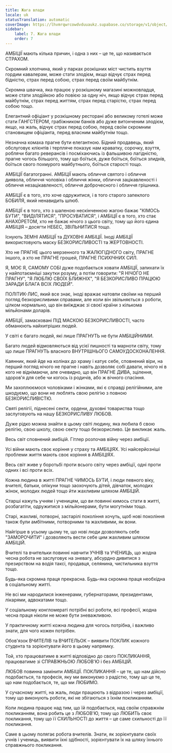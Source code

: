 ```yaml
---
title: Жага влади
locale: uk
statusTranslation: automatic
coverImage: https://lhvmrqwrcowdvduuaukz.supabase.co/storage/v1/object/public/strapi-uploads/small_cover-educacion-fundamental.webp-2d51a7828a2b1309555be27f7e2a61a0.webp
sidebar:
    label: 7. Жага влади
    order: 7
---
```

АМБІЦІЇ мають кілька причин, і одна з них – це те, що називається СТРАХОМ.

Скромний хлопчина, який у парках розкішних міст чистить взуття гордим кавалерам, може стати злодієм, якщо відчує страх перед бідністю, страх перед собою, страх перед своїм майбутнім.

Скромна швачка, яка працює у розкішному магазині можновладця, може стати злодійкою або повією за одну ніч, якщо відчує страх перед майбутнім, страх перед життям, страх перед старістю, страх перед собою тощо.

Елегантний офіціант у розкішному ресторані або великому готелі може стати ГАНГСТЕРОМ, грабіжником банків або дуже витонченим злодієм, якщо, на жаль, відчує страх перед собою, перед своїм скромним становищем офіціанта, перед власним майбутнім тощо.

Незначна комаха прагне бути елегантною. Бідний продавець, який обслуговує клієнтів і терпляче показує нам краватку, сорочку, взуття, роблячи багато реверансів і посміхаючись із фальшивою лагідністю, прагне чогось більшого, тому що боїться, дуже боїться, боїться злиднів, боїться свого похмурого майбутнього, боїться старості тощо.

АМБІЦІЇ багатогранні. АМБІЦІЇ мають обличчя святого і обличчя диявола, обличчя чоловіка і обличчя жінки, обличчя зацікавленості і обличчя незацікавленості, обличчя доброчесного і обличчя грішника.

АМБІЦІЇ є в того, хто хоче одружитися, і в того старого запеклого БОБИЛЯ, який ненавидить шлюб.

АМБІЦІЇ є в того, хто з шаленою нескінченною жагою бажає "КІМОСЬ БУТИ", "ВИДІЛЯТИСЯ", "ПРОСУВАТИСЯ", і АМБІЦІЇ є в того, хто стає АНАХОРЕТОМ, хто не бажає нічого з цього світу, тому що його єдина АМБІЦІЯ – досягти НЕБЕС, ЗВІЛЬНИТИСЯ тощо.

Існують ЗЕМНІ АМБІЦІЇ та ДУХОВНІ АМБІЦІЇ. Іноді АМБІЦІЇ використовують маску БЕЗКОРИСЛИВОСТІ та ЖЕРТОВНОСТІ.

Хто не ПРАГНЕ цього мерзенного та ЖАЛЮГІДНОГО світу, ПРАГНЕ іншого, а хто не ПРАГНЕ грошей, ПРАГНЕ ПСИХІЧНИХ СИЛ.

Я, МОЄ Я, САМОМУ СОБІ дуже подобається ховати АМБІЦІЇ, запихати їх у найпотаємніші закутки розуму, а потім говорити: "Я НІЧОГО НЕ ПРАГНУ", "Я ЛЮБЛЮ СВОЇХ БЛИЖНІХ", "Я БЕЗКОРИСЛИВО ПРАЦЮЮ ЗАРАДИ БЛАГА ВСІХ ЛЮДЕЙ".

ПОЛІТИК-ЛИС, який все знає, іноді вражає натовпи своїми на перший погляд безкорисливими справами, але коли він звільняється з роботи, цілком нормально, що він виїжджає зі своєї країни з кількома мільйонами доларів.

АМБІЦІЇ, замасковані ПІД МАСКОЮ БЕЗКОРИСЛИВОСТІ, часто обманюють найхитріших людей.

У світі є багато людей, які лише ПРАГНУТЬ не бути АМБІЦІЙНИМИ.

Багато людей відмовляються від усієї пишності та марноти світу, тому що лише ПРАГНУТЬ власного ВНУТРІШНЬОГО САМОУДОСКОНАЛЕННЯ.

Каянник, який йде на колінах до храму і катує себе, сповнений віри, на перший погляд нічого не прагне і навіть дозволяє собі давати, нічого ні в кого не віднімаючи, але очевидно, що він ПРАГНЕ ДИВА, зцілення, здоров'я для себе чи когось із родичів, або ж вічного спасіння.

Ми захоплюємося чоловіками і жінками, які є справді релігійними, але шкодуємо, що вони не люблять свою релігію з повною БЕЗКОРИСЛИВІСТЮ.

Святі релігії, піднесені секти, ордени, духовні товариства тощо заслуговують на нашу БЕЗКОРИСЛИВУ ЛЮБОВ.

Дуже рідко можна знайти в цьому світі людину, яка любила б свою релігію, свою школу, свою секту тощо безкорисливо. Це викликає жаль.

Весь світ сповнений амбіцій. Гітлер розпочав війну через амбіції.

Усі війни мають своє коріння у страху та АМБІЦІЯХ. Усі найсерйозніші проблеми життя мають своє коріння в АМБІЦІЯХ.

Весь світ живе у боротьбі проти всього світу через амбіції, одні проти одних і всі проти всіх.

Кожна людина в житті ПРАГНЕ ЧИМОСЬ БУТИ, і люди певного віку, вчителі, батьки, опікуни тощо заохочують дітей, дівчаток, молодих жінок, молодих людей тощо йти жахливим шляхом АМБІЦІЙ.

Старші кажуть учням і ученицям, що ви повинні кимось стати в житті, розбагатіти, одружитися з мільйонерами, бути могутніми тощо.

Старі, жахливі, потворні, застарілі покоління хочуть, щоб нові покоління також були амбітними, потворними та жахливими, як вони.

Найгірше в усьому цьому те, що нові люди дозволяють себе "ЗАМОРОЧИТИ" і дозволяють вести себе цим жахливим шляхом АМБІЦІЙ.

Вчителі та вчительки повинні навчити УЧНІВ та УЧЕНИЦЬ, що жодна чесна робота не заслуговує на зневагу, абсурдно дивитися з презирством на водія таксі, продавця, селянина, чистильника взуття тощо.

Будь-яка скромна праця прекрасна. Будь-яка скромна праця необхідна в соціальному житті.

Не всі ми народилися інженерами, губернаторами, президентами, лікарями, адвокатами тощо.

У соціальному конгломераті потрібні всі роботи, всі професії, жодна чесна праця ніколи не може бути зневажливою.

У практичному житті кожна людина для чогось потрібна, і важливо знати, для чого кожен потрібен.

Обов'язок ВЧИТЕЛІВ та ВЧИТЕЛЬОК – виявити ПОКЛИК кожного студента та зорієнтувати його в цьому напрямку.

Той, хто працюватиме в житті відповідно до свого ПОКЛИКАННЯ, працюватиме зі СПРАВЖНЬОЮ ЛЮБОВ'Ю і без АМБІЦІЙ.

ЛЮБОВ повинна замінити АМБІЦІЇ. ПОКЛИКАННЯ – це те, що нам дійсно подобається, та професія, яку ми виконуємо з радістю, тому що це те, що нам подобається, те, що ми ЛЮБИМО.

У сучасному житті, на жаль, люди працюють з відразою і через амбіції, тому що виконують роботи, які не збігаються з їхнім покликанням.

Коли людина працює над тим, що їй подобається, над своїм справжнім покликанням, вона робить це з ЛЮБОВ'Ю, тому що ЛЮБИТЬ своє покликання, тому що її СХИЛЬНОСТІ до життя – це саме схильності до її покликання.

Саме в цьому полягає робота вчителів. Знати, як зорієнтувати своїх учнів і учениць, виявити їхні здібності, зорієнтувати їх на шляху їхнього справжнього покликання.

